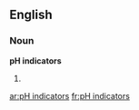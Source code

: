 ==English==

===Noun===
'''pH indicators'''

# {{plural of|pH indicator}}

[[ar:pH indicators]]
[[fr:pH indicators]]